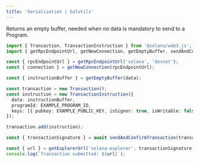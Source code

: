 ```yaml
---
title: 'Serialization | Solutils'
---
```


Returns an empty buffer, needed when no data is mandatory to send to a Program.

```typescript {2, 7}
import { Transaction, TransactionInstruction } from '@solana/web3.js';
import { getRpcEndpointUrl, getNewConnection, getEmptyBuffer, sendAndConfirmTransaction } from '@lndgalante/solutils';

const { rpcEndpointUrl } = getRpcEndpointUrl('solana', 'devnet');
const { connection } = getNewConnection(rpcEndpointUrl);

const { instructionBuffer } = getEmptyBuffer(data);

const transaction = new Transaction();
const instruction = new TransactionInstruction({
  data: instructionBuffer,
  programId: EXAMPLE_PROGRAM_ID,
  keys: [{ pubkey: EXAMPLE_PUBLIC_KEY, isSigner: true, isWritable: false }],
});

transaction.add(instruction);

const { transactionSignature } = await sendAndConfirmTransaction(transaction);

const { url } = getExplorerUrl('solana-explorer', transactionSignature, 'devnet');
console.log(`Transaction submitted: ${url}`);
```
